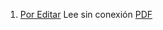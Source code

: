 1. [Por Editar](https://achalmaedison.netlify.app/gestion-publica-herramientas/posts/2024-03-31-por-editar) Lee sin conexión [PDF](https://achalmaedison.netlify.app/gestion-publica-herramientas/posts/2024-03-31-por-editar/index.pdf)
